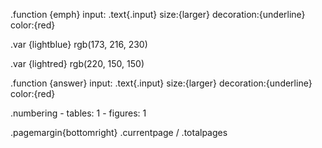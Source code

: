 .function {emph}
    input:
    .text{.input} size:{larger} decoration:{underline} color:{red}

.var {lightblue}
    rgb(173, 216, 230)

.var {lightred}
    rgb(220, 150, 150)

.function {answer}
    input:
    .text{.input} size:{larger} decoration:{underline} color:{red}

.numbering
  - tables: 1
  - figures: 1

.pagemargin{bottomright}
  .currentpage / .totalpages
